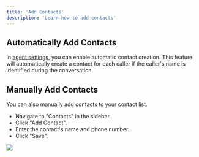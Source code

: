 ```yaml
---
title: 'Add Contacts'
description: 'Learn how to add contacts'
---
```


## Automatically Add Contacts
In [agent settings](/update-agent#contacts), you can enable automatic contact creation. This feature will automatically create a contact for each caller if the caller's name is identified during the conversation.

## Manually Add Contacts
You can also manually add contacts to your contact list. 
- Navigate to "Contacts" in the sidebar.
- Click "Add Contact".
- Enter the contact's name and phone number.
- Click "Save".

<Frame>
  <img src="/images/contacts/contacts-add-contact.png" style={{ borderRadius: '0.5rem' }} />
</Frame>